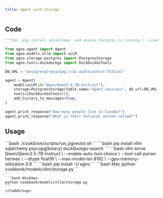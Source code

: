 ```yaml
---
title: Agent with Storage
---
```


## Code

```python cookbook/models/vllm/storage.py
"""Run `pip install sqlalchemy` and ensure Postgres is running (`./cookbook/scripts/run_pgvector.sh`)."""

from agno.agent import Agent
from agno.models.vllm import vLLM
from agno.storage.postgres import PostgresStorage
from agno.tools.duckduckgo import DuckDuckGoTools

DB_URL = "postgresql+psycopg://ai:ai@localhost:5532/ai"

agent = Agent(
    model=vLLM(id="Qwen/Qwen2.5-7B-Instruct"),
    storage=PostgresStorage(table_name="agent_sessions", db_url=DB_URL),
    tools=[DuckDuckGoTools()],
    add_history_to_messages=True,
)

agent.print_response("How many people live in Canada?")
agent.print_response("What is their national anthem called?")
```

## Usage

<Steps>
  <Snippet file="create-venv-step.mdx" />

  <Step title="Start Postgres database">
    ```bash
    ./cookbook/scripts/run_pgvector.sh
    ```
  </Step>

  <Step title="Install dependencies">
    ```bash
    pip install vllm sqlalchemy psycopg[binary] duckduckgo-search
    ```
  </Step>

  <Step title="Start vLLM server">
    ```bash
    vllm serve Qwen/Qwen2.5-7B-Instruct \
        --enable-auto-tool-choice \
        --tool-call-parser hermes \
        --dtype float16 \
        --max-model-len 8192 \
        --gpu-memory-utilization 0.9
    ```
  </Step>

  <Step title="Install libraries">
    ```bash
    pip install -U agno
    ```
  </Step>

  <Step title="Run Agent">
    <CodeGroup>
    ```bash Mac
    python cookbook/models/vllm/storage.py
    ```

    ```bash Windows
    python cookbook/models/vllm/storage.py
    ```
    </CodeGroup>
  </Step>
</Steps> 